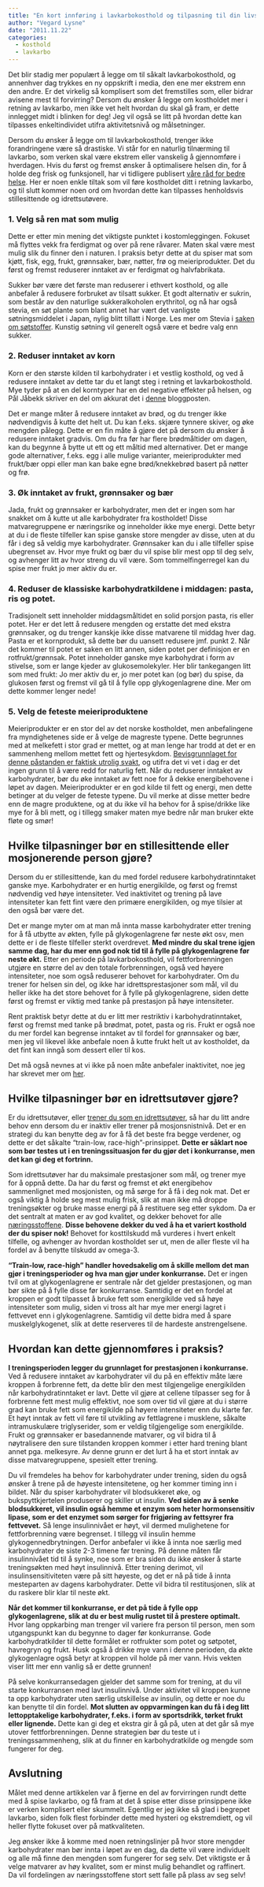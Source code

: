 ```yaml
---
title: "En kort innføring i lavkarbokosthold og tilpasning til din livsstil"
author: "Vegard Lysne"
date: "2011.11.22"
categories:
  - kosthold
  - lavkarbo
---
```


Det blir stadig mer populært å legge om til såkalt lavkarbokosthold, og annenhver dag trykkes en ny oppskrift i media, den ene mer ekstrem enn den andre. Er det virkelig så komplisert som det fremstilles som, eller bidrar avisene mest til forvirring? Dersom du ønsker å legge om kostholdet mer i retning av lavkarbo, men ikke vet helt hvordan du skal gå fram, er dette innlegget midt i blinken for deg! Jeg vil også se litt på hvordan dette kan tilpasses enkeltindividet utifra aktivitetsnivå og målsetninger.

Dersom du ønsker å legge om til lavkarbokosthold, trenger ikke forandringene være så drastiske. Vi står for en naturlig tilnærming til lavkarbo, som verken skal være ekstrem eller vanskelig å gjennomføre i hverdagen. Hvis du først og fremst ønsker å optimalisere helsen din, for å holde deg frisk og funksjonell, har vi tidligere publisert [våre råd for bedre helse](http://www.friskogfunksjonell.no/vare-rad-for-bedre-helse/ "Våre råd for bedre helse"). Her er noen enkle tiltak som vil føre kostholdet ditt i retning lavkarbo, og til slutt kommer noen ord om hvordan dette kan tilpasses henholdsvis stillesittende og idrettsutøvere.

### 1. Velg så ren mat som mulig

Dette er etter min mening det viktigste punktet i kostomleggingen. Fokuset må flyttes vekk fra ferdigmat og over på rene råvarer. Maten skal være mest mulig slik du finner den i naturen. I praksis betyr dette at du spiser mat som kjøtt, fisk, egg, frukt, grønnsaker, bær, nøtter, frø og meieriprodukter. Det du først og fremst reduserer inntaket av er ferdigmat og halvfabrikata.

Sukker bør være det første man reduserer i ethvert kosthold, og alle anbefaler å redusere forbruket av tilsatt sukker. Et godt alternativ er sukrin, som består av den naturlige sukkeralkoholen erythritol, og nå har også stevia, en søt plante som blant annet har vært det vanligste søtningsmiddelet i Japan, nylig blitt tillatt i Norge. Les mer om Stevia i [saken om søtstoffer](http://www.friskogfunksjonell.no/sotstoffer/ "Søtstoffer"). Kunstig søtning vil generelt også være et bedre valg enn sukker.

### 2. Reduser inntaket av korn

Korn er den største kilden til karbohydrater i et vestlig kosthold, og ved å redusere inntaket av dette tar du et langt steg i retning et lavkarbokosthold. Mye tyder på at en del korntyper har en del negative effekter på helsen, og Pål Jåbekk skriver en del om akkurat det i [denne](http://www.paljabekk.blogspot.com/2011/10/veien-til-god-helse-korn.html) bloggposten.

Det er mange måter å redusere inntaket av brød, og du trenger ikke nødvendigvis å kutte det helt ut. Du kan f.eks. skjære tynnere skiver, og øke mengden pålegg. Dette er en fin måte å gjøre det på dersom du ønsker å redusere inntaket gradvis. Om du fra før har flere brødmåltider om dagen, kan du begynne å bytte ut ett og ett måltid med alternativer. Det er mange gode alternativer, f.eks. egg i alle mulige varianter, meieriprodukter med frukt/bær oppi eller man kan bake egne brød/knekkebrød basert på nøtter og frø.

### 3. Øk inntaket av frukt, grønnsaker og bær

Jada, frukt og grønnsaker er karbohydrater, men det er ingen som har snakket om å kutte ut alle karbohydrater fra kostholdet! Disse matvaregruppene er næringsrike og inneholder ikke mye energi. Dette betyr at du i de fleste tilfeller kan spise ganske store mengder av disse, uten at du får i deg så veldig mye karbohydrater. Grønnsaker kan du i alle tilfeller spise ubegrenset av. Hvor mye frukt og bær du vil spise blir mest opp til deg selv, og avhenger litt av hvor streng du vil være. Som tommelfingerregel kan du spise mer frukt jo mer aktiv du er.

### 4. Reduser de klassiske karbohydratkildene i middagen: pasta, ris og potet.

Tradisjonelt sett inneholder middagsmåltidet en solid porsjon pasta, ris eller potet. Her er det lett å redusere mengden og erstatte det med ekstra grønnsaker, og du trenger kanskje ikke disse matvarene til middag hver dag. Pasta er et kornprodukt, så dette bør du uansett redusere jmf. punkt 2. Når det kommer til potet er saken en litt annen, siden potet per definisjon er en rotfrukt/grønnsak. Potet inneholder ganske mye karbohydrat i form av stivelse, som er lange kjeder av glukosemolekyler. Her blir tankegangen litt som med frukt: Jo mer aktiv du er, jo mer potet kan (og bør) du spise, da glukosen først og fremst vil gå til å fylle opp glykogenlagrene dine. Mer om dette kommer lenger nede!

### 5. Velg de feteste meieriproduktene

Meieriprodukter er en stor del av det norske kostholdet, men anbefalingene fra myndighetenes side er å velge de magreste typene. Dette begrunnes med at melkefett i stor grad er mettet, og at man lenge har trodd at det er en sammenheng mellom mettet fett og hjertesykdom. [Bevisgrunnlaget for denne påstanden er faktisk utrolig svakt](http://www.friskogfunksjonell.no/de-offentlige-anbefalingene-for-fett-godt-begrunnet/ "De offentlige anbefalingene for fett, godt begrunnet?"), og utifra det vi vet i dag er det ingen grunn til å være redd for naturlig fett. Når du reduserer inntaket av karbohydrater, bør du øke inntaket av fett noe for å dekke energibehovene i løpet av dagen. Meieriprodukter er en god kilde til fett og energi, men dette betinger at du velger de feteste typene. Du vil merke at disse metter bedre enn de magre produktene, og at du ikke vil ha behov for å spise/drikke like mye for å bli mett, og i tillegg smaker maten mye bedre når man bruker ekte fløte og smør!

## Hvilke tilpasninger bør en stillesittende eller mosjonerende person gjøre?

Dersom du er stillesittende, kan du med fordel redusere karbohydratinntaket ganske mye. Karbohydrater er en hurtig energikilde, og først og fremst nødvendig ved høye intensiteter. Ved inaktivitet og trening på lave intensiteter kan fett fint være den primære energikilden, og mye tilsier at den også bør være det.

Det er mange myter om at man må innta masse karbohydrater etter trening for å få utbytte av økten, fylle på glykogenlagrene før neste økt osv, men dette er i de fleste tilfeller sterkt overdrevet. **Med mindre du skal trene igjen samme dag, har du mer enn god nok tid til å fylle på glykogenlagrene før neste økt.** Etter en periode på lavkarbokosthold, vil fettforbrenningen utgjøre en større del av den totale forbrenningen, også ved høyere intensiteter, noe som også reduserer behovet for karbohydrater. Om du trener for helsen sin del, og ikke har idrettsprestasjoner som mål, vil du heller ikke ha det store behovet for å fylle på glykogenlagrene, siden dette først og fremst er viktig med tanke på prestasjon på høye intensiteter.

Rent praktisk betyr dette at du er litt mer restriktiv i karbohydratinntaket, først og fremst med tanke på brødmat, potet, pasta og ris. Frukt er også noe du mer fordel kan begrense inntaket av til fordel for grønnsaker og bær, men jeg vil likevel ikke anbefale noen å kutte frukt helt ut av kostholdet, da det fint kan inngå som dessert eller til kos.

Det må også nevnes at vi ikke på noen måte anbefaler inaktivitet, noe jeg har skrevet mer om [her](http://www.friskogfunksjonell.no/aktivitetsniva-helse/ "Aktivitetsnivå og helse").

## Hvilke tilpasninger bør en idrettsutøver gjøre?

Er du idrettsutøver, eller [trener du som en idrettsutøver](http://www.friskogfunksjonell.no/tren-som-en-idrettsutover/ "Tren som en idrettsutøver – se ut som en!"), så har du litt andre behov enn dersom du er inaktiv eller trener på mosjonsnistnivå. Det er en strategi du kan benytte deg av for å få det beste fra begge verdener, og dette er det såkalte "train-low, race-high"-prinsippet. **Dette er såklart noe som bør testes ut i en treningssituasjon før du gjør det i konkurranse, men det kan gi deg et fortrinn.**

Som idrettsutøver har du maksimale prestasjoner som mål, og trener mye for å oppnå dette. Da har du først og fremst et økt energibehov sammenlignet med mosjonisten, og må sørge for å få i deg nok mat. Det er også viktig å holde seg mest mulig frisk, slik at man ikke må droppe treningsøkter og bruke masse energi på å restituere seg etter sykdom. Da er det sentralt at maten er av god kvalitet, og dekker behovet for alle [næringsstoffene](http://www.friskogfunksjonell.no/naeringsstoffene/ "Artikkelserie om Næringsstoffene"). **Disse behovene dekker du ved å ha et variert kosthold der du spiser nok!** Behovet for kosttilskudd må vurderes i hvert enkelt tilfelle, og avhenger av hvordan kostholdet ser ut, men de aller fleste vil ha fordel av å benytte tilskudd av omega-3.

**"Train-low, race-high" handler hovedsakelig om å skille mellom det man gjør i treningsperioder og hva man gjør under konkurranse.** Det er ingen tvil om at glykogenlagrene er sentrale når det gjelder prestasjonen, og man bør sikte på å fylle disse før konkurranse. Samtidig er det en fordel at kroppen er godt tilpasset å bruke fett som energikilde ved så høye intensiteter som mulig, siden vi tross alt har mye mer energi lagret i fettvevet enn i glykogenlagrene. Samtidig vil dette bidra med å spare muskelglykogenet, slik at dette reserveres til de hardeste anstrengelsene.

## Hvordan kan dette gjennomføres i praksis?

**I treningsperioden legger du grunnlaget for prestasjonen i konkurranse.** Ved å redusere inntaket av karbohydrater vil du på en effektiv måte lære kroppen å forbrenne fett, da dette blir den mest tilgjengelige energikilden når karbohydratinntaket er lavt. Dette vil gjøre at cellene tilpasser seg for å forbrenne fett mest mulig effektivt, noe som over tid vil gjøre at du i større grad kan bruke fett som energikilde på høyere intensiteter enn du klarte før. Et høyt inntak av fett vil føre til utvikling av fettlagrene i musklene, såkalte intramuskulære triglyserider, som er veldig tilgjengelige som energikilde. Frukt og grønnsaker er basedannende matvarer, og vil bidra til å nøytralisere den sure tilstanden kroppen kommer i etter hard trening blant annet pga. melkesyre. Av denne grunn er det lurt å ha et stort inntak av disse matvaregruppene, spesielt etter trening.

Du vil fremdeles ha behov for karbohydrater under trening, siden du også ønsker å trene på de høyeste intensitetene, og her kommer timing inn i bildet. Når du spiser karbohydrater vil blodsukkeret øke, og bukspyttkjertelen produserer og skiller ut insulin. **Ved siden av å senke blodsukkeret, vil insulin også hemme et enzym som heter hormonsensitiv lipase, som er det enzymet som sørger for frigjøring av fettsyrer fra fettvevet.** Så lenge insulinnivået er høyt, vil dermed mulighetene for fettforbrenning være begrenset. I tillegg vil insulin hemme glykogennedbrytningen. Derfor anbefaler vi ikke å innta noe særlig med karbohydrater de siste 2-3 timene før trening. På denne måten får insulinnivået tid til å synke, noe som er bra siden du ikke ønsker å starte treningsøkten med høyt insulinnivå. Etter trening derimot, vil insulinsensitiviteten være på sitt høyeste, og det er nå på tide å innta mesteparten av dagens karbohydrater. Dette vil bidra til restitusjonen, slik at du raskere blir klar til neste økt.

**Når det kommer til konkurranse, er det på tide å fylle opp glykogenlagrene, slik at du er best mulig rustet til å prestere optimalt.** Hvor lang oppkarbing man trenger vil variere fra person til person, men som utgangspunkt kan du begynne to dager før konkurranse. Gode karbohydratkilder til dette formålet er rotfrukter som potet og søtpotet, havregryn og frukt. Husk også å drikke mye vann i denne perioden, da økte glykogenlagre også betyr at kroppen vil holde på mer vann. Hvis vekten viser litt mer enn vanlig så er dette grunnen!

På selve konkurransedagen gjelder det samme som for trening, at du vil starte konkurransen med lavt insulinnivå. Under aktivitet vil kroppen kunne ta opp karbohydrater uten særlig utskillelse av insulin, og dette er noe du kan benytte til din fordel. **Mot slutten av oppvarmingen kan du få i deg litt lettopptakelige karbohydrater, f.eks. i form av sportsdrikk, tørket frukt eller lignende.** Dette kan gi deg et ekstra gir å gå på, uten at det går så mye utover fettforbrenningen. Denne strategien bør du teste ut i treningssammenheng, slik at du finner en karbohydratkilde og mengde som fungerer for deg.

## **Avslutning**

Målet med denne artikkelen var å fjerne en del av forvirringen rundt dette med å spise lavkarbo, og få fram at det å spise etter disse prinsippene ikke er verken komplisert eller skummelt. Egentlig er jeg ikke så glad i begrepet lavkarbo, siden folk flest forbinder dette med hysteri og ekstremdiett, og vil heller flytte fokuset over på matkvaliteten.

Jeg ønsker ikke å komme med noen retningslinjer på hvor store mengder karbohydrater man bør innta i løpet av en dag, da dette vil være individuelt og alle må finne den mengden som fungerer for seg selv. Det viktigste er å velge matvarer av høy kvalitet, som er minst mulig behandlet og raffinert. Da vil fordelingen av næringsstoffene stort sett falle på plass av seg selv!
